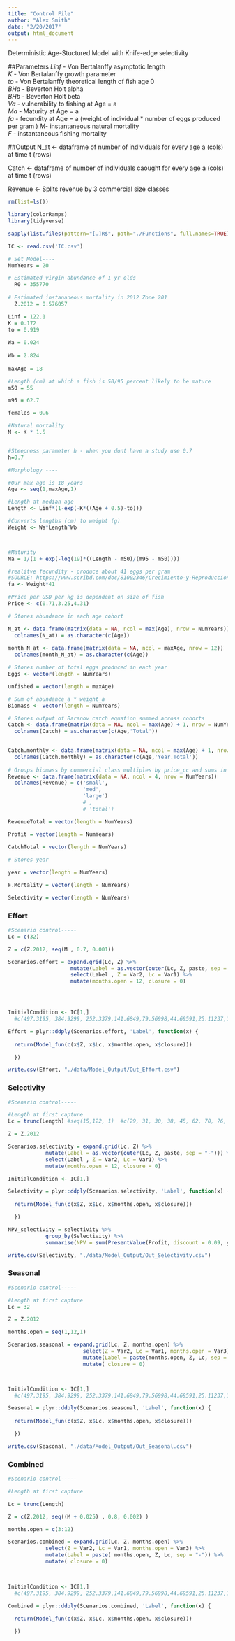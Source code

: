 ```yaml
---
title: "Control File"
author: "Alex Smith"
date: "2/20/2017"
output: html_document
---
```



Deterministic Age-Stuctured Model with Knife-edge selectivity

##Parameters
 *Linf* - Von Bertalanffy asymptotic length  
 *K* - Von Bertalanffy growth parameter  
 *to* - Von Bertalanffy theoretical length of fish age 0  
 *BHa* - Beverton Holt alpha  
 *BHb* - Beverton Holt beta  
 *Va* - vulnerability to fishing at Age = a  
 *Ma* - Maturity at Age = a  
 *fa* - fecundity at Age = a  (weight of individual * number of eggs produced per gram )
 *M*- instantaneous natural mortality  
 *F* - instantaneous fishing mortality  

##Output
 N_at <- dataframe of number of individuals for every age a (cols) at time t (rows)
 
 Catch <- dataframe of number of individuals caought for every age a (cols) at time t (rows)
 
 Revenue <- Splits revenue by 3 commercial size classes 

```r
rm(list=ls())

library(colorRamps)
library(tidyverse)

sapply(list.files(pattern="[.]R$", path="./Functions", full.names=TRUE), source)

IC <- read.csv('IC.csv')

# Set Model----
NumYears = 20

# Estimated virgin abundance of 1 yr olds    
  R0 = 355770 
  
# Estimated instananeous mortality in 2012 Zone 201  
  Z.2012 = 0.576057

```


```r
Linf = 122.1
K = 0.172
to = 0.919
  
Wa = 0.024
  
Wb = 2.824
  
maxAge = 18

#Length (cm) at which a fish is 50/95 percent likely to be mature
m50 = 55

m95 = 62.7

females = 0.6

#Natural mortality
M <- K * 1.5


#Steepness parameter h - when you dont have a study use 0.7
h=0.7
```



```r
#Morphology ----

#Our max age is 18 years
Age <- seq(1,maxAge,1)

#Length at median age 
Length <- Linf*(1-exp(-K*((Age + 0.5)-to)))

#Converts lengths (cm) to weight (g)
Weight <- Wa*Length^Wb



#Maturity
Ma = 1/(1 + exp(-log(19)*((Length - m50)/(m95 - m50))))

#realitve fecundity - produce about 41 eggs per gram 
#SOURCE: https://www.scribd.com/doc/81002346/Crecimiento-y-Reproduccion-de-corvina
fa <- Weight*41

#Price per USD per kg is dependent on size of fish
Price <- c(0.71,3.25,4.31)

```


```r



# Stores abundance in each age cohort

N_at <- data.frame(matrix(data = NA, ncol = max(Age), nrow = NumYears))  
  colnames(N_at) = as.character(c(Age))
  
month_N_at <- data.frame(matrix(data = NA, ncol = maxAge, nrow = 12)) 
  colnames(month_N_at) = as.character(c(Age))   

# Stores number of total eggs produced in each year   
Eggs <- vector(length = NumYears)

unfished = vector(length = maxAge)

# Sum of abundance_a * weight_a
Biomass <- vector(length = NumYears)

# Stores output of Baranov catch equation summed across cohorts
Catch <- data.frame(matrix(data = NA, ncol = max(Age) + 1, nrow = NumYears)) 
  colnames(Catch) = as.character(c(Age,'Total'))

  
Catch.monthly <- data.frame(matrix(data = NA, ncol = max(Age) + 1, nrow = 12)) 
  colnames(Catch.monthly) = as.character(c(Age,'Year.Total'))  
  
# Groups biomass by commercial class multiples by price_cc and sums in each year
Revenue <- data.frame(matrix(data = NA, ncol = 4, nrow = NumYears)) 
  colnames(Revenue) = c('small',
                        'med',
                        'large')
                        # ,
                        # 'total')

RevenueTotal = vector(length = NumYears) 

Profit = vector(length = NumYears)

CatchTotal = vector(length = NumYears)  
  
# Stores year

year = vector(length = NumYears)

F.Mortality = vector(length = NumYears)

Selectivity = vector(length = NumYears)

```
  
### Effort  
  
  
```r

#Scenario control-----
Lc = c(32)

Z = c(Z.2012, seq(M , 0.7, 0.001))

Scenarios.effort = expand.grid(Lc, Z) %>%
                    mutate(Label = as.vector(outer(Lc, Z, paste, sep = "-"))) %>%
                    select(Label , Z = Var2, Lc = Var1) %>%
                    mutate(months.open = 12, closure = 0)




InitialCondition <- IC[1,]
  #c(497.3195, 384.9299, 252.3379,141.6849,79.56998,44.69591,25.11237,14.11297,7.933598,4.461228,2.50948,1.41212,0.7949381,0.4476985,0.2522591,0.1422124,0.08021953, 0.1042105)
```



```r


Effort = plyr::ddply(Scenarios.effort, 'Label', function(x) {
  
  return(Model_fun(c(x$Z, x$Lc, x$months.open, x$closure)))

  })


```


```r
write.csv(Effort, "./data/Model_Output/Out_Effort.csv")
```


### Selectivity 

```r

#Scenario control-----

#Length at first capture
Lc = trunc(Length) #seq(15,122, 1)  #c(29, 31, 30, 38, 45, 62, 70, 76, 101)

Z = Z.2012

Scenarios.selectivity = expand.grid(Lc, Z) %>%
            mutate(Label = as.vector(outer(Lc, Z, paste, sep = "-"))) %>%
            select(Label , Z = Var2, Lc = Var1) %>%
            mutate(months.open = 12, closure = 0)

InitialCondition <- IC[1,]
```



```r


Selectivity = plyr::ddply(Scenarios.selectivity, 'Label', function(x) {
  
  return(Model_fun(c(x$Z, x$Lc, x$months.open, x$closure)))

  })

NPV_selectivity = selectivity %>%
            group_by(Selectivity) %>%
            summarise(NPV = sum(PresentValue(Profit, discount = 0.09, year)))

```


```r
write.csv(Selectivity, "./data/Model_Output/Out_Selectivity.csv")
```



### Seasonal


```r

#Scenario control-----

#Length at first capture
Lc = 32

Z = Z.2012

months.open = seq(1,12,1)

Scenarios.seasonal = expand.grid(Lc, Z, months.open) %>%
                        select(Z = Var2, Lc = Var1, months.open = Var3) %>%
                        mutate(Label = paste(months.open, Z, Lc, sep = "-")) %>%
                        mutate( closure = 0)



InitialCondition <- IC[1,]
  #c(497.3195, 384.9299, 252.3379,141.6849,79.56998,44.69591,25.11237,14.11297,7.933598,4.461228,2.50948,1.41212,0.7949381,0.4476985,0.2522591,0.1422124,0.08021953, 0.1042105)
```


```r


Seasonal = plyr::ddply(Scenarios.seasonal, 'Label', function(x) {
  
  return(Model_fun(c(x$Z, x$Lc, x$months.open, x$closure)))

  })


```



```r
write.csv(Seasonal, "./data/Model_Output/Out_Seasonal.csv")
```


### Combined


```r

#Scenario control-----

#Length at first capture

Lc = trunc(Length)

Z = c(Z.2012, seq((M + 0.025) , 0.8, 0.002) )

months.open = c(3:12)

Scenarios.combined = expand.grid(Lc, Z, months.open) %>%
            select(Z = Var2, Lc = Var1, months.open = Var3) %>%
            mutate(Label = paste( months.open, Z, Lc, sep = "-")) %>%
            mutate( closure = 0)
            


InitialCondition <- IC[1,]
  #c(497.3195, 384.9299, 252.3379,141.6849,79.56998,44.69591,25.11237,14.11297,7.933598,4.461228,2.50948,1.41212,0.7949381,0.4476985,0.2522591,0.1422124,0.08021953, 0.1042105)
```

```r


Combined = plyr::ddply(Scenarios.combined, 'Label', function(x) {
  
  return(Model_fun(c(x$Z, x$Lc, x$months.open, x$closure)))

  })


```
